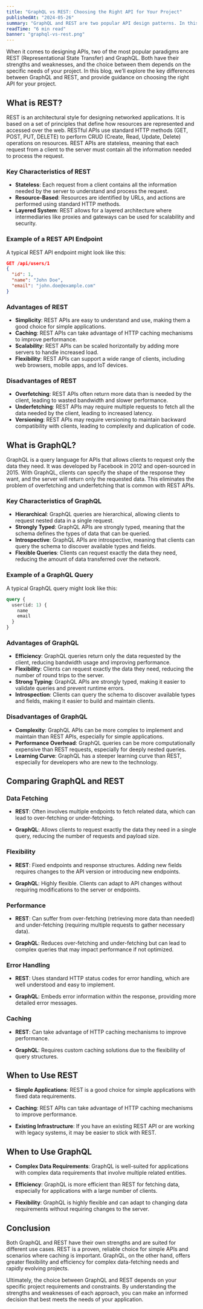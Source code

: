 ```yaml
---
title: "GraphQL vs REST: Choosing the Right API for Your Project"
publishedAt: "2024-05-26"
summary: "GraphQL and REST are two popular API design patterns. In this article, we'll compare the two and help you decide which one is right for your project."
readTime: "6 min read"
banner: "graphql-vs-rest.png"
---
```



When it comes to designing APIs, two of the most popular paradigms are REST (Representational State Transfer) and GraphQL. Both have their strengths and weaknesses, and the choice between them depends on the specific needs of your project. In this blog, we’ll explore the key differences between GraphQL and REST, and provide guidance on choosing the right API for your project.

## What is REST?

REST is an architectural style for designing networked applications. It is based on a set of principles that define how resources are represented and accessed over the web. RESTful APIs use standard HTTP methods (GET, POST, PUT, DELETE) to perform CRUD (Create, Read, Update, Delete) operations on resources. REST APIs are stateless, meaning that each request from a client to the server must contain all the information needed to process the request.

### Key Characteristics of REST

- **Stateless**: Each request from a client contains all the information needed by the server to understand and process the request.
- **Resource-Based**: Resources are identified by URLs, and actions are performed using standard HTTP methods.
- **Layered System**: REST allows for a layered architecture where intermediaries like proxies and gateways can be used for scalability and security.

### Example of a REST API Endpoint

A typical REST API endpoint might look like this:

```json
GET /api/users/1
{
  "id": 1,
  "name": "John Doe",
  "email": "john.doe@example.com"
}
```

### Advantages of REST

- **Simplicity**: REST APIs are easy to understand and use, making them a good choice for simple applications.
- **Caching**: REST APIs can take advantage of HTTP caching mechanisms to improve performance.
- **Scalability**: REST APIs can be scaled horizontally by adding more servers to handle increased load.
- **Flexibility**: REST APIs can support a wide range of clients, including web browsers, mobile apps, and IoT devices.

### Disadvantages of REST

- **Overfetching**: REST APIs often return more data than is needed by the client, leading to wasted bandwidth and slower performance.
- **Underfetching**: REST APIs may require multiple requests to fetch all the data needed by the client, leading to increased latency.
- **Versioning**: REST APIs may require versioning to maintain backward compatibility with clients, leading to complexity and duplication of code.

## What is GraphQL?

GraphQL is a query language for APIs that allows clients to request only the data they need. It was developed by Facebook in 2012 and open-sourced in 2015. With GraphQL, clients can specify the shape of the response they want, and the server will return only the requested data. This eliminates the problem of overfetching and underfetching that is common with REST APIs.

### Key Characteristics of GraphQL

- **Hierarchical**: GraphQL queries are hierarchical, allowing clients to request nested data in a single request.
- **Strongly Typed**: GraphQL APIs are strongly typed, meaning that the schema defines the types of data that can be queried.
- **Introspective**: GraphQL APIs are introspective, meaning that clients can query the schema to discover available types and fields.
- **Flexible Queries**: Clients can request exactly the data they need, reducing the amount of data transferred over the network.

### Example of a GraphQL Query

A typical GraphQL query might look like this:

```graphql
query {
  user(id: 1) {
    name
    email
  }
}
```

### Advantages of GraphQL

- **Efficiency**: GraphQL queries return only the data requested by the client, reducing bandwidth usage and improving performance.
- **Flexibility**: Clients can request exactly the data they need, reducing the number of round trips to the server.
- **Strong Typing**: GraphQL APIs are strongly typed, making it easier to validate queries and prevent runtime errors.
- **Introspection**: Clients can query the schema to discover available types and fields, making it easier to build and maintain clients.

### Disadvantages of GraphQL

- **Complexity**: GraphQL APIs can be more complex to implement and maintain than REST APIs, especially for simple applications.
- **Performance Overhead**: GraphQL queries can be more computationally expensive than REST requests, especially for deeply nested queries.
- **Learning Curve**: GraphQL has a steeper learning curve than REST, especially for developers who are new to the technology.

## Comparing GraphQL and REST

### Data Fetching

- **REST**: Often involves multiple endpoints to fetch related data, which can lead to over-fetching or under-fetching.

- **GraphQL**: Allows clients to request exactly the data they need in a single query, reducing the number of requests and payload size.

### Flexibility

- **REST**: Fixed endpoints and response structures. Adding new fields requires changes to the API version or introducing new endpoints.

- **GraphQL**: Highly flexible. Clients can adapt to API changes without requiring modifications to the server or endpoints.

### Performance

- **REST**: Can suffer from over-fetching (retrieving more data than needed) and under-fetching (requiring multiple requests to gather necessary data).

- **GraphQL**: Reduces over-fetching and under-fetching but can lead to complex queries that may impact performance if not optimized.

### Error Handling

- **REST**: Uses standard HTTP status codes for error handling, which are well understood and easy to implement.

- **GraphQL**: Embeds error information within the response, providing more detailed error messages.

### Caching

- **REST**: Can take advantage of HTTP caching mechanisms to improve performance.

- **GraphQL**: Requires custom caching solutions due to the flexibility of query structures.

## When to Use REST

- **Simple Applications**: REST is a good choice for simple applications with fixed data requirements.

- **Caching**: REST APIs can take advantage of HTTP caching mechanisms to improve performance.

- **Existing Infrastructure**: If you have an existing REST API or are working with legacy systems, it may be easier to stick with REST.

## When to Use GraphQL

- **Complex Data Requirements**: GraphQL is well-suited for applications with complex data requirements that involve multiple related entities.

- **Efficiency**: GraphQL is more efficient than REST for fetching data, especially for applications with a large number of clients.

- **Flexibility**: GraphQL is highly flexible and can adapt to changing data requirements without requiring changes to the server.

## Conclusion

Both GraphQL and REST have their own strengths and are suited for different use cases. REST is a proven, reliable choice for simple APIs and scenarios where caching is important. GraphQL, on the other hand, offers greater flexibility and efficiency for complex data-fetching needs and rapidly evolving projects.

Ultimately, the choice between GraphQL and REST depends on your specific project requirements and constraints. By understanding the strengths and weaknesses of each approach, you can make an informed decision that best meets the needs of your application.
